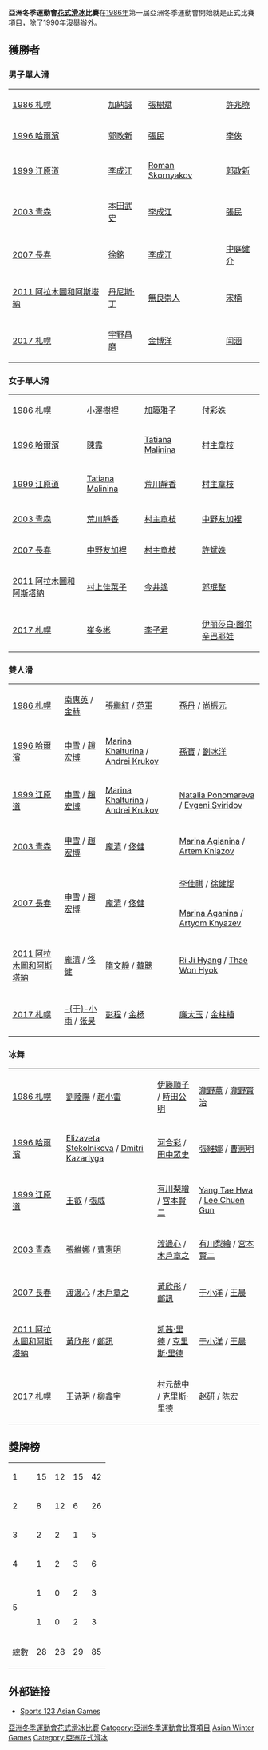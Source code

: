 {{unreferenced|time=2011-06-24T13:14:31+00:00}}
{{noteTA
|1=于小洋
}}
'''亞洲冬季運動會[[花式滑冰|花式滑冰]]比賽'''在[[1986年亞洲冬季運動會|1986年]]第一屆亞洲冬季運動會開始就是正式比賽項目，除了1990年沒舉辦外。

==獲勝者==
===男子單人滑===
{| {{MedalistTable|type=賽事}}
|-
| [[1986年亞洲冬季運動會花式滑冰比賽|1986 札幌]]
| {{flagicon|JPN}} [[加納誠|加納誠]]
| {{flagicon|CHN}} [[張樹斌|張樹斌]]
| {{flagicon|CHN}} [[許兆曉|許兆曉]]
|-
| [[1996年亞洲冬季運動會花式滑冰比賽|1996 哈爾濱]]
| {{flagicon|CHN}} [[郭政新|郭政新]]
| {{flagicon|CHN}} [[張民|張民]]
| {{flagicon|CHN}} [[李俠|李俠]]
|-
| [[1999年亞洲冬季運動會花式滑冰比賽|1999 江原道]]
| {{flagicon|CHN}} [[李成江|李成江]]
| {{flagicon|UZB}} [[Roman_Skornyakov|Roman Skornyakov]]
| {{flagicon|CHN}} [[郭政新|郭政新]]
|-
| [[2003年亞洲冬季運動會花式滑冰比賽|2003 青森]]
| {{flagicon|JPN}} [[本田武史|本田武史]]
| {{flagicon|CHN}} [[李成江|李成江]]
| {{flagicon|CHN}} [[張民|張民]]
|-
| [[2007年亞洲冬季運動會花式滑冰比賽|2007 長春]]
| {{flagicon|CHN}} [[徐銘|徐銘]]
| {{flagicon|CHN}} [[李成江|李成江]]
| {{flagicon|JPN}} [[中庭健介|中庭健介]]
|-
| [[2011年亞洲冬季運動會花式滑冰比賽|2011 阿拉木圖和阿斯塔納]]
| {{flagicon|KAZ}} [[丹尼斯·丁|丹尼斯·丁]]
| {{flagicon|JPN}} [[無良崇人|無良崇人]]
| {{flagicon|CHN}} [[宋楠|宋楠]]
|-
| [[2017年亞洲冬季運動會花式滑冰比賽|2017 札幌]]
| {{flagicon|JPN}} [[宇野昌磨|宇野昌磨]]
| {{flagicon|CHN}} [[金博洋|金博洋]]
| {{flagicon|CHN}} [[闫涵|闫涵]]
|}

===女子單人滑===
{| {{MedalistTable|type=賽事}}
|-
| [[1986年亞洲冬季運動會花式滑冰比賽|1986 札幌]]
| {{flagicon|JPN}} [[小澤樹裡|小澤樹裡]]
| {{flagicon|JPN}} [[加籐雅子|加籐雅子]]
| {{flagicon|CHN}} [[付彩姝|付彩姝]]
|-
| [[1996年亞洲冬季運動會花式滑冰比賽|1996 哈爾濱]]
| {{flagicon|CHN}} [[陳露|陳露]]
| {{flagicon|UZB}} [[Tatiana_Malinina|Tatiana Malinina]]
| {{flagicon|JPN}} [[村主章枝|村主章枝]]
|-
| [[1999年亞洲冬季運動會花式滑冰比賽|1999 江原道]]
| {{flagicon|UZB}} [[Tatiana_Malinina|Tatiana Malinina]]
| {{flagicon|JPN}} [[荒川靜香|荒川靜香]]
| {{flagicon|JPN}} [[村主章枝|村主章枝]]
|-
| [[2003年亞洲冬季運動會花式滑冰比賽|2003 青森]]
| {{flagicon|JPN}} [[荒川靜香|荒川靜香]]
| {{flagicon|JPN}} [[村主章枝|村主章枝]]
| {{flagicon|JPN}} [[中野友加裡|中野友加裡]]
|-
| [[2007年亞洲冬季運動會花式滑冰比賽|2007 長春]]
| {{flagicon|JPN}} [[中野友加裡|中野友加裡]]
| {{flagicon|JPN}} [[村主章枝|村主章枝]]
| {{flagicon|CHN}} [[許斌姝|許斌姝]]
|-
| [[2011年亞洲冬季運動會花式滑冰比賽|2011 阿拉木圖和阿斯塔納]]
| {{flagicon|JPN}} [[村上佳菜子|村上佳菜子]]
| {{flagicon|JPN}} [[今井遙|今井遙]]
| {{flagicon|KOR}} [[郭珉整|郭珉整]]
|-
| [[2017年亞洲冬季運動會花式滑冰比賽|2017 札幌]]
| {{flagicon|KOR}} [[崔多彬|崔多彬]]
| {{flagicon|CHN}} [[李子君|李子君]]
| {{flagicon|KAZ}} [[伊丽莎白·图尔辛巴耶娃|伊丽莎白·图尔辛巴耶娃]]
|}

===雙人滑===
{| {{MedalistTable|type=賽事}}
|-
| [[1986年亞洲冬季運動會花式滑冰比賽|1986 札幌]]
| {{flagicon|PRK}} [[南惠英|南惠英]] / [[金赫|金赫]]
| {{flagicon|CHN}} [[張繼紅|張繼紅]] / [[范軍|范軍]]
| {{flagicon|CHN}} [[孫丹|孫丹]] / [[尚振元|尚振元]]
|-
| [[1996年亞洲冬季運動會花式滑冰比賽|1996 哈爾濱]]
| {{flagicon|CHN}} [[申雪|申雪]] / [[趙宏博|趙宏博]]
| {{flagicon|KAZ}} [[Marina_Khalturina|Marina Khalturina]] / [[Andrei_Krukov|Andrei Krukov]]
| {{flagicon|CHN}} [[孫寶|孫寶]] / [[劉冰洋|劉冰洋]]
|-
| [[1999年亞洲冬季運動會花式滑冰比賽|1999 江原道]]
| {{flagicon|CHN}} [[申雪|申雪]] / [[趙宏博|趙宏博]]
| {{flagicon|KAZ}} [[Marina_Khalturina|Marina Khalturina]] / [[Andrei_Krukov|Andrei Krukov]]
| {{flagicon|UZB}} [[Natalia_Ponomareva|Natalia Ponomareva]] / [[Evgeni_Sviridov|Evgeni Sviridov]]
|-
| [[2003年亞洲冬季運動會花式滑冰比賽|2003 青森]]
| {{flagicon|CHN}} [[申雪|申雪]] / [[趙宏博|趙宏博]]
| {{flagicon|CHN}} [[龐清|龐清]] / [[佟健|佟健]]
| {{flagicon|UZB}} [[Marina_Agianina|Marina Agianina]] / [[Artem_Kniazov|Artem Kniazov]]
|-
| rowspan="2"| [[2007年亞洲冬季運動會花式滑冰比賽|2007 長春]]
| rowspan="2"| {{flagicon|CHN}} [[申雪|申雪]] / [[趙宏博|趙宏博]]
| rowspan="2"| {{flagicon|CHN}} [[龐清|龐清]] / [[佟健|佟健]]
| {{flagicon|CHN}} [[李佳祺|李佳祺]] / [[徐健焜|徐健焜]]
|-
| {{flagicon|UZB}} [[Marina_Aganina|Marina Aganina]] / [[Artyom_Knyazev|Artyom Knyazev]]
|-
| [[2011年亞洲冬季運動會花式滑冰比賽|2011 阿拉木圖和阿斯塔納]]
| {{flagicon|CHN}} [[龐清|龐清]] / [[佟健|佟健]]
| {{flagicon|CHN}} [[隋文靜|隋文靜]] / [[韓聰|韓聰]]
| {{flagicon|PRK}} [[Ri_Ji_Hyang|Ri Ji Hyang]] / [[Thae_Won_Hyok|Thae Won Hyok]]
|-
| [[2017年亞洲冬季運動會花式滑冰比賽|2017 札幌]]
| {{flagicon|CHN}} [[于小雨|-{于}-小雨]] / [[张昊|张昊]]
| {{flagicon|CHN}} [[彭程_(花样滑冰运动员)|彭程]] / [[金杨|金杨]]
| {{flagicon|PRK}} [[廉大玉|廉大玉]] / [[金柱植|金柱植]]
|}

===冰舞===
{| {{MedalistTable|type=賽事|labelwidth=180}}
|-
| [[1986年亞洲冬季運動會花式滑冰比賽|1986 札幌]]
| {{flagicon|CHN}} [[劉陸陽|劉陸陽]] / [[趙小雷|趙小雷]]
| {{flagicon|JPN}} [[伊籐順子|伊籐順子]] / [[時田公明|時田公明]]
| {{flagicon|JPN}} [[瀧野薰|瀧野薰]] / [[瀧野賢治|瀧野賢治]]
|-
| [[1996年亞洲冬季運動會花式滑冰比賽|1996 哈爾濱]]
| {{flagicon|KAZ}} [[Elizaveta_Stekolnikova|Elizaveta Stekolnikova]] / [[Dmitri_Kazarlyga|Dmitri Kazarlyga]]
| {{flagicon|JPN}} [[河合彩|河合彩]] / [[田中眾史|田中眾史]]
| {{flagicon|CHN}} [[張維娜|張維娜]] / [[曹憲明|曹憲明]]
|-
| [[1999年亞洲冬季運動會花式滑冰比賽|1999 江原道]]
| {{flagicon|CHN}} [[王叡|王叡]] / [[張威|張威]]
| {{flagicon|JPN}} [[有川梨繪|有川梨繪]] / [[宮本賢二|宮本賢二]]
| {{flagicon|KOR}} [[Yang_Tae_Hwa|Yang Tae Hwa]] / [[Lee_Chuen_Gun|Lee Chuen Gun]]
|-
| [[2003年亞洲冬季運動會花式滑冰比賽|2003 青森]]
| {{flagicon|CHN}} [[張維娜|張維娜]] / [[曹憲明|曹憲明]]
| {{flagicon|JPN}} [[渡邊心|渡邊心]] / [[木戶章之|木戶章之]]
| {{flagicon|JPN}} [[有川梨繪|有川梨繪]] / [[宮本賢二|宮本賢二]]
|-
| [[2007年亞洲冬季運動會花式滑冰比賽|2007 長春]]
| {{flagicon|JPN}} [[渡邊心|渡邊心]] / [[木戶章之|木戶章之]]
| {{flagicon|CHN}} [[黃欣彤|黃欣彤]] / [[鄭訊|鄭訊]]
| {{flagicon|CHN}} [[于小洋|于小洋]] / [[王晨|王晨]]
|-
| [[2011年亞洲冬季運動會花式滑冰比賽|2011 阿拉木圖和阿斯塔納]]
| {{flagicon|CHN}} [[黃欣彤|黃欣彤]] / [[鄭訊|鄭訊]]
| {{flagicon|JPN}} [[凯茜·里德|凯茜·里德]] / [[克里斯·里德|克里斯·里德]]
| {{flagicon|CHN}} [[于小洋|于小洋]] / [[王晨|王晨]]
|-
| [[2017年亞洲冬季運動會花式滑冰比賽|2017 札幌]]
| {{flagicon|CHN}} [[王诗玥|王诗玥]] / [[柳鑫宇|柳鑫宇]]
| {{flagicon|JPN}} [[村元哉中|村元哉中]] / [[克里斯·里德|克里斯·里德]]
| {{flagicon|CHN}} [[赵研|赵研]] / [[陈宏_(花样滑冰运动员)|陈宏]]
|}

==獎牌榜==
{| {{RankedMedalTable|nation-width=200px}}
|-
| 1 || align=left|{{CHN}} || 15 || 12 || 15 || 42
|-
| 2 || align=left|{{JPN}} || 8 || 12 || 6 || 26
|-
| 3 || align=left|{{KAZ}} || 2 || 2 || 1 || 5
|-
| 4 || align=left|{{UZB}} || 1 || 2 || 3 || 6
|-
|rowspan=2| 5 || align=left|{{PRK}} || 1 || 0 || 2 || 3
|-
| align=left|{{KOR}} || 1 || 0 || 2 || 3
|-
!colspan=2|總數|| 28 || 28 || 29 || 85
|}

== 外部链接 ==
*[https://web.archive.org/web/20111007001047/http://sports123.com/asg/index.html Sports 123 Asian Games]{{En}}
{{亞洲運動會項目}}
{{亞洲冬季運動會花式滑冰比賽}}


[[Category:亞洲冬季運動會花式滑冰比賽|]]
[[Category:亞洲冬季運動會比賽項目|Category:亞洲冬季運動會比賽項目]]
[[Category:綜合運動會花式滑冰比賽|Asian Winter Games]]
[[Category:亞洲花式滑冰|Category:亞洲花式滑冰]]